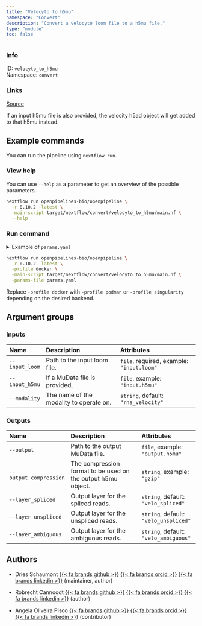 ```yaml
---
title: "Velocyto to h5mu"
namespace: "Convert"
description: "Convert a velocyto loom file to a h5mu file."
type: "module"
toc: false
---
```


::: {.column-margin}

### Info

ID: `velocyto_to_h5mu`  
Namespace: `convert`

### Links
[Source](https://github.com/openpipelines-bio/openpipeline/blob/0.10.2/./src/velocity/velocyto_to_h5mu){.btn-action .btn-sm .btn-info .btn role="button"}

:::

If an input h5mu file is also provided, the velocity
h5ad object will get added to that h5mu instead.


## Example commands

You can run the pipeline using `nextflow run`.

### View help

You can use `--help` as a parameter to get an overview of the possible parameters.

```bash
nextflow run openpipelines-bio/openpipeline \
  -r 0.10.2 -latest \
  -main-script target/nextflow/convert/velocyto_to_h5mu/main.nf \
  --help
```

### Run command

<details>
<summary>Example of `params.yaml`</summary>
```yaml
# Inputs
input_loom: # please fill in - example: "input.loom"
# input_h5mu: "input.h5mu"
modality: "rna_velocity"

# Outputs
# output: "$id.$key.output.h5mu"
# output_compression: "gzip"
layer_spliced: "velo_spliced"
layer_unspliced: "velo_unspliced"
layer_ambiguous: "velo_ambiguous"

# Nextflow input-output arguments
publish_dir: # please fill in - example: "output/"
# param_list: "my_params.yaml"
```
</details>

```bash
nextflow run openpipelines-bio/openpipeline \
  -r 0.10.2 -latest \
  -profile docker \
  -main-script target/nextflow/convert/velocyto_to_h5mu/main.nf \
  -params-file params.yaml
```

:::{.callout-note}
Replace `-profile docker` with `-profile podman` or `-profile singularity` depending on the desired backend.
:::

## Argument groups

### Inputs

|Name           |Description                             |Attributes                                |
|:--------------|:---------------------------------------|:-----------------------------------------|
|`--input_loom` |Path to the input loom file.            |`file`, required, example: `"input.loom"` |
|`--input_h5mu` |If a MuData file is provided,           |`file`, example: `"input.h5mu"`           |
|`--modality`   |The name of the modality to operate on. |`string`, default: `"rna_velocity"`       |


### Outputs

|Name                   |Description                                                  |Attributes                            |
|:----------------------|:------------------------------------------------------------|:-------------------------------------|
|`--output`             |Path to the output MuData file.                              |`file`, example: `"output.h5mu"`      |
|`--output_compression` |The compression format to be used on the output h5mu object. |`string`, example: `"gzip"`           |
|`--layer_spliced`      |Output layer for the spliced reads.                          |`string`, default: `"velo_spliced"`   |
|`--layer_unspliced`    |Output layer for the unspliced reads.                        |`string`, default: `"velo_unspliced"` |
|`--layer_ambiguous`    |Output layer for the ambiguous reads.                        |`string`, default: `"velo_ambiguous"` |

## Authors


  * Dries Schaumont [{{< fa brands github >}}](https://github.com/DriesSchaumont) [{{< fa brands orcid >}}](https://orcid.org/0000-0002-4389-0440) [{{< fa brands linkedin >}}](https://linkedin.com/in/dries-schaumont) (maintainer, author)

  * Robrecht Cannoodt [{{< fa brands github >}}](https://github.com/rcannood) [{{< fa brands orcid >}}](https://orcid.org/0000-0003-3641-729X) [{{< fa brands linkedin >}}](https://linkedin.com/in/robrechtcannoodt) (author)

  * Angela Oliveira Pisco [{{< fa brands github >}}](https://github.com/aopisco) [{{< fa brands orcid >}}](https://orcid.org/0000-0003-0142-2355) [{{< fa brands linkedin >}}](https://linkedin.com/in/aopisco) (contributor)
